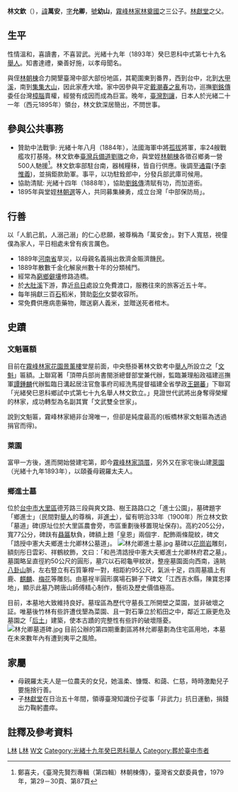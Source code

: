{{Infobox Hokkien name
| title      =林文欽
| hanji      =林文欽
| poj        =Lîm Bûn-khim
| tl         =Lîm Bûn-khim
| bp         =
| hokkienipa =
| context    =
| image      =Bust of Lin Yunqing in Ming Tai High School in Wufong, Taichung, Taiwan.JPG
| caption    =臺中市私立明台高級中學萊園內的林文欽胸像
|
| hanjipen       =幼山
| pojpen        =Iù-san
| tlpen           =Iù-san
| bppen           =
| hokkienipapen   =
|
| hanjiborn     =萬安
| pojborn      =Bān-an
| tlborn         =Bān-an
| bpborn         =
| hokkienipaborn  =
|
| hanjicourtesy       =允卿
| pojcourtesy        =Ún-khim
| tlcourtesy           =Ún-khim
| bpcourtesy           =
| hokkienipacourtesy    =
}}
'''林文欽'''（{{bd|1854年||1900年||cadIdx=L林}}），[[諱|諱]]'''萬安'''，[[表字|字]]'''允卿'''，[[號|號]]'''幼山'''，[[霧峰林家|霧峰林家]][[林奠國|林奠國]]之三公子。[[林獻堂|林獻堂]]之父。

==生平 ==
性情溫和，喜讀書，不喜習武。光緒十九年（1893年）癸巳恩科中式第七十九名[[舉人|舉人]]。知書達禮，樂善好施，以孝母聞名。

與侄[[林朝棟|林朝棟]]合力開墾臺灣中部大部份地區，其範圍東到番界，西到台中，北到[[大甲溪|大甲溪]]，南到[[集集大山|集集大山]]，因此家產大增。家中因參與平定[[戴潮春之亂|戴潮春之亂]]有功，巡撫[[劉銘傳|劉銘傳]]委任台灣[[樟腦|樟腦]]賣權，經營有成因而成為巨富。晚年，[[臺灣割讓|臺灣割讓]]，日本人於光緒二十一年（西元1895年）領台，林文欽深居簡出，不問世事。

==參與公共事務==
*贊助中法戰爭: 光緒十年八月（1884年），法國海軍中將[[孤拔|孤拔]]將軍，率24艘戰艦攻打基隆。林文欽奉[[臺灣兵備道|臺灣兵備道]][[劉璈|劉璈]]之命，與堂姪[[林朝棟|林朝棟]]各徵召鄉勇一營500人馳援<ref>鄭喜夫，《臺灣先賢烈專輯（第四輯）林朝棟傳》，臺灣省文獻委員會，1979年，第29－30頁、第87頁</ref>。林文欽率部駐台南，器械糧秣，皆自行供應。後調至[[通霄鎮|通霄]](予[[李惟義|李惟義]])，並捐鉅款助軍。事平，以功駐銓郎中，分發兵部武庫司候用。
*協助清賦: 光緒十四年（1888年），協助[[劉銘傳|劉銘傳]]清賦有功，而加道銜。
*1895年與堂姪[[林朝選|林朝選]]等人，共同募集練勇，成立台灣「中部保防局」。

==行善==
以「人飢己飢，人溺己溺」的仁心悲願，被尊稱為「萬安舍」。對下人寬慈，視僮僕為家人，平日相處未曾有疾言厲色。

*1889年[[河南省|河南省]]旱災，以母親名義捐出救濟金賑濟饑民。
*1889年散數千金化解泉州數十年的分類械鬥。
*經常為[[窮鄉僻壤|窮鄉僻壤]]修路造橋。
*於[[大肚溪|大肚溪]]下游，靠近[[烏日區|烏日]]處設立免費渡口，服務往來的旅客近五十年。
*每年捐獻三百[[石|石]]稻米，贊助[[彰化市|彰化]]女嬰收容所。
*常免費供應病患藥物，贈送窮人義米，並贈送死者棺木。

==史蹟==
===文魁匾額===
目前在[[霧峰林家花園|霧峰林家花園]][[景薰樓|景薰樓]]堂屋前面，中央懸掛著林文欽考中[[舉人|舉人]]所設立之「[[文魁|文魁]]」匾額。上聯寫著「頂帶兵部尚書閩浙總督部堂兼代辦，監臨兼理船政福建巡撫軍[[譚鍾麟|譚鍾麟]]代辦監臨日溝起居注官詹事府司經洗馬提督福建全省學政[[王錫蕃|王錫蕃]]」下聯寫「光緒癸巳恩科鄉試中式第七十九名舉人林文欽立。」見證世代武將出身奪得榮耀的林家，成功轉型為名副其實「文武雙全世家」。

說到文魁匾，霧峰林家絕非台灣唯一，但卻是純度最高的(板橋林家文魁匾為透過捐官而得)。

===萊園===
富甲一方後，進而開始營建宅第，即今[[霧峰林家頂厝|霧峰林家頂厝]]，另外又在家宅後山建[[萊園|萊園]]（光緒十九年1893年），以頤養母親羅太夫人。

===鄉進士墓===
位於[[台中市|台中市]][[大里區|大里區]]德芳路三段與爽文路、樹王路路口之「進士公園」，墓碑題字「鄉進士」（民間對[[舉人|舉人]]的尊稱，非[[進士|進士]]），留有明治33年（1900年）所立林文欽「墓道」碑(原址位於大里區農會旁，市區重劃後移置現址保存)。高約205公分，寬77公分，碑趺有[[贔屭|贔屭]]馱負，碑額上題「皇恩」兩個字．配飾兩條龍紋，碑文「誥授中憲大夫鄉進士允卿林公墓道」。
[[File:林允卿進士墓.jpg|thumb]]
墓碑以[[花崗岩|花崗岩]]雕刻，額刻彤日雲彩、祥鶴紋飾，文曰：「和邑清誥授中憲大夫鄉進士允卿林府君之墓」。墓園略呈直徑約50公尺的圓形，墓穴以石砌龜甲紋狀，整座墓園面向西南，遠眺[[八卦山|八卦山]]脈，左右豎立有石質筆桿一對，相距約95公尺，氣派十足，四周墓牆上有鹿、[[麒麟|麒麟]]、[[梅花|梅花]]等雕刻。由墓裎半圓形廣場石獅子下碑文「江西吉水縣，陳寶忠擇地」，顯示此墓乃聘唐山師傅精心制作，藝術及歷史價值極高。

目前，本墓地大致維持良好。墓珵區為歷代守墓長工所開壁之菜園，並非破壞之証。唯墓後竹林有些許遭伐墾為菜園、且一對石筆立於稻田之中，鄰近工廠更危及墓園之「[[后土|后土]]」建築，使本古蹟的完整性有些許的破壞隱憂。
[[File:林允卿墓道碑.jpg|thumb]]
目前公辦的第四期重劃區將林允卿墓劃為住宅區用地，本墓在未來數年內有遭到夷平之風險。

==家屬==
*母親羅太夫人是一位農夫的女兒，她溫柔、慷慨、和藹、仁慈，時時激勵兒子要施捨行善。
*子[[林獻堂|林獻堂]]在日治五十年間，領導臺灣知識份子從事「非武力」抗日運動，捐錢出力鞠躬盡瘁。

==註釋及參考資料==
{{Reflist}}

{{霧峰林家}}

[[Category:台灣清治時期軍事人物|L林]]
[[Category:霧峰林家|L林]]
[[Category:林姓|W文]]
[[Category:光緒十九年癸巳恩科舉人|Category:光緒十九年癸巳恩科舉人]]
[[Category:葬於臺中市者|Category:葬於臺中市者]]
